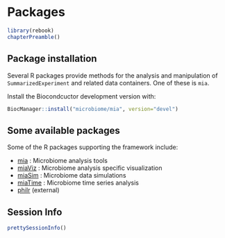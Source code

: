 # Packages {#packages}


```r
library(rebook)
chapterPreamble()
```


## Package installation

Several R packages provide methods for the analysis and manipulation
of `SummarizedExperiment` and related data containers. One of these is
`mia`.

Install the Biocondcuctor development version with:

```r
BiocManager::install("microbiome/mia", version="devel")
```


## Some available packages

Some of the R packages supporting the framework include:

- [mia](microbiome.github.io/mia) : Microbiome analysis tools   
- [miaViz](microbiome.github.io/miaViz) : Microbiome analysis specific visualization
- [miaSim](microbiome.github.io/miaSim) : Microbiome data simulations
- [miaTime](microbiome.github.io/miaTime) : Microbiome time series analysis
- [philr](http://bioconductor.org/packages/devel/bioc/html/philr.html) (external)




## Session Info {-}

```r
prettySessionInfo()
```
